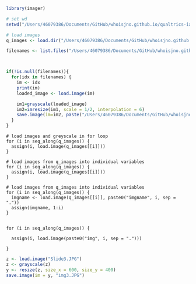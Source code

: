```r
library(imager)
```

```r
# set wd
setwd("/Users/46079386/Documents/GitHub/whoisjno.github.io/qualtrics-iat")

# load images
q_images <- load.dir("/Users/46079386/Documents/GitHub/whoisjno.github.io/qualtrics-iat/GSimages")

```

```r

filenames <- list.files("/Users/46079386/Documents/GitHub/whoisjno.github.io/qualtrics-iat/GSimages", pattern="*.jpg", full.names = TRUE)



if(!is.null(filenames)){
  for(idx in filenames) {
    im <- idx
    print(im)
    loaded_image <- load.image(im)

    im1=grayscale(loaded_image)
    im2=imresize(im1, scale = 1/2, interpolation = 6)
    save.image(im=im2, paste("/Users/46079386/Documents/GitHub/whoisjno.github.io/qualtrics-iat/GSimages",im))
  }
}

```

```drafts
# load images and greyscale in for loop
for (i in seq_along(q_images)) {
  assign(i, load.image(q_images[[i]]))
}

```

```drafts
# load images from q_images into individual variables
for (i in seq_along(q_images)) {
  assign(i, load.image(q_images[[i]]))
}

# load images from q_images into individual variables
for (i in seq_along(q_images)) {
  imgname <- load.image(q_images[[i]], paste0("imgname", i, sep = "."))
  assign(imgname, 1:i)
}


for (i in seq_along(q_images)) {

  assign(i, load.image(paste0("img", i, sep = ".")))

}

```


```r

z <- load.image("Slide3.JPG")
z <- grayscale(z)
y <- resize(z, size_x = 600, size_y = 400)
save.image(im = y, "img3.JPG")
```